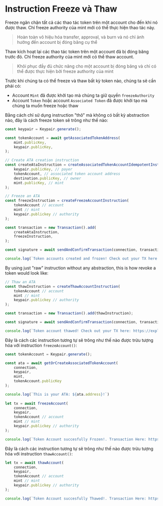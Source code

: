 
# Instruction Freeze và Thaw

Freeze ngăn chặn tất cả các thao tác token trên một account cho đến khi nó được thaw. Chỉ freeze authority của mint mới có thể thực hiện thao tác này.

> Hoàn toàn vô hiệu hóa transfer, approval, và burn và nó chỉ ảnh hưởng đến account bị đóng băng cụ thể

Thaw kích hoạt lại các thao tác token trên một account đã bị đóng băng trước đó. Chỉ freeze authority của mint mới có thể thaw account.

> Khôi phục đầy đủ chức năng cho một account bị đóng băng và chỉ có thể được thực hiện bởi freeze authority của mint

Trước khi chúng ta có thể freeze và thaw bất kỳ token nào, chúng ta sẽ cần phải có:
- Account `Mint` đã được khởi tạo mà chúng ta giữ quyền `freezeAuthority`
- Account `Token` hoặc account `Associated Token` đã được khởi tạo mà chúng ta muốn freeze hoặc thaw

<ArticleSection name="Instruction thô" id="raw-instruction" level="h2" />

Bằng cách chỉ sử dụng instruction "thô" mà không có bất kỳ abstraction nào, đây là cách freeze token sẽ trông như thế nào:

```ts
const keypair = Keypair.generate();

const tokenAccount = await getAssociatedTokenAddress(
    mint.publicKey,
    keypair.publicKey,
);

// Create ATA creation instruction
const createAtaInstruction = createAssociatedTokenAccountIdempotentInstruction(
    keypair.publicKey, // payer
    tokenAccount, // associated token account address
    destination.publicKey, // owner
    mint.publicKey, // mint
);

// Freeze an ATA 
const freezeInstruction = createFreezeAccountInstruction(
    tokenAccount // account
    mint // mint
    keypair.publickey // authority
);

const transaction = new Transaction().add(
    createAtaInstruction,
    freezeInstruction,
);

const signature = await sendAndConfirmTransaction(connection, transaction, [keypair]);

console.log(`Token accounts created and frozen! Check out your TX here: https://explorer.solana.com/tx/${signature}?cluster=devnet`);
```

By using just "raw" instruction without any abstraction, this is how revoke a token would look like:

```ts
// Thaw an ATA 
const thawInstruction = createThawAccountInstruction(
    tokenAccount // account
    mint // mint
    keypair.publickey // authority
);

const transaction = new Transaction().add(thawInstruction);

const signature = await sendAndConfirmTransaction(connection, transaction, [keypair]);

console.log(`Token account thawed! Check out your TX here: https://explorer.solana.com/tx/${signature}?cluster=devnet`);
```

<ArticleSection name="Instruction được trừu tượng hóa" id="abstracted-instruction" level="h2" />

Đây là cách các instruction tương tự sẽ trông như thế nào được trừu tượng hóa với instruction `freezeAccount()`:

```ts
const tokenAccount = Keypair.generate();

const ata = await getOrCreateAssociatedTokenAccount(
    connection,
    keypair,
    mint,
    tokenAccount.publicKey
);

console.log(`This is your ATA: ${ata.address}!`)
  
let tx = await freezeAccount(
    connection,
    keypair,
    tokenAccount // account
    mint // mint
    keypair.publickey // authority
);

console.log(`Token Account succesfully Frozen!. Transaction Here: https://explorer.solana.com/tx/${tx}?cluster=devnet`)
```

Đây là cách các instruction tương tự sẽ trông như thế nào được trừu tượng hóa với instruction `thawAccount()`:

```ts
let tx = await thawAccount(
    connection,
    keypair,
    tokenAccount // account
    mint // mint
    keypair.publickey // authority
);

console.log(`Token Account succesfully Thawed!. Transaction Here: https://explorer.solana.com/tx/${tx}?cluster=devnet`)
```
